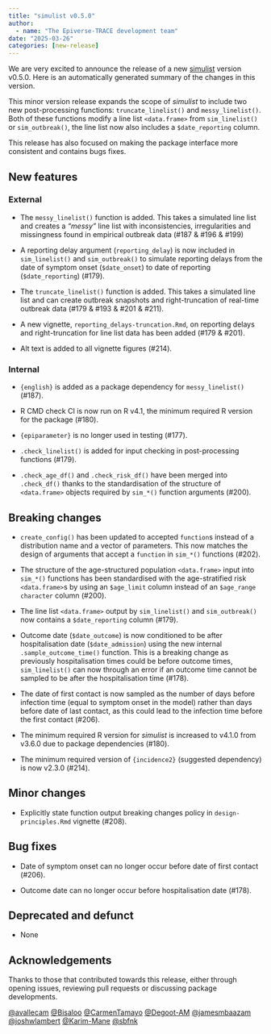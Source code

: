 ```yaml
---
title: "simulist v0.5.0"
author:
  - name: "The Epiverse-TRACE development team"
date: "2025-03-26"
categories: [new-release]
---
```


We are very excited to announce the release of a new [simulist](<https://epiverse-trace.github.io/simulist>) version v0.5.0.
Here is an automatically generated summary of the changes in this version.

This minor version release expands the scope of _simulist_ to include two new post-processing functions: `truncate_linelist()` and `messy_linelist()`. Both of these functions modify a line list `<data.frame>` from `sim_linelist()` or `sim_outbreak()`, the line list now also includes a `$date_reporting` column.

This release has also focused on making the package interface more consistent and contains bugs fixes.

## New features

### External

* The `messy_linelist()` function is added. This takes a simulated line list and creates a _"messy"_ line list with inconsistencies, irregularities and missingness found in empirical outbreak data (#187 & #196 & #199)

* A reporting delay argument (`reporting_delay`) is now included in `sim_linelist()` and `sim_outbreak()` to simulate reporting delays from the date of symptom onset (`$date_onset`) to date of reporting (`$date_reporting`) (#179).

* The `truncate_linelist()` function is added. This takes a simulated line list and can create outbreak snapshots and right-truncation of real-time outbreak data (#179 & #193 & #201 & #211).

* A new vignette, `reporting_delays-truncation.Rmd`, on reporting delays and right-truncation for line list data has been added (#179 & #201).

* Alt text is added to all vignette figures (#214).

### Internal

* `{english}` is added as a package dependency for `messy_linelist()` (#187).

* R CMD check CI is now run on R v4.1, the minimum required R version for the package (#180).

* `{epiparameter}` is no longer used in testing (#177).

* `.check_linelist()` is added for input checking in post-processing functions (#179).

* `.check_age_df()` and `.check_risk_df()` have been merged into `.check_df()` thanks to the standardisation of the structure of `<data.frame>` objects required by `sim_*()` function arguments (#200).

## Breaking changes

* `create_config()` has been updated to accepted `function`s instead of a distribution name and a vector of parameters. This now matches the design of arguments that accept a `function` in `sim_*()` functions (#202).

* The structure of the age-structured population `<data.frame>` input into `sim_*()` functions has been standardised with the age-stratified risk `<data.frame>`s by using an `$age_limit` column instead of an `$age_range` `character` column (#200).

* The line list `<data.frame>` output by `sim_linelist()` and `sim_outbreak()` now contains a `$date_reporting` column (#179).

* Outcome date (`$date_outcome`) is now conditioned to be after hospitalisation date (`$date_admission`) using the new internal `.sample_outcome_time()` function. This is a breaking change as previously hospitalisation times could be before outcome times, `sim_linelist()` can now through an error if an outcome time cannot be sampled to be after the hospitalisation time (#178).

* The date of first contact is now sampled as the number of days before infection time (equal to symptom onset in the model) rather than days before date of last contact, as this could lead to the infection time before the first contact (#206).

* The minimum required R version for _simulist_ is increased to v4.1.0 from v3.6.0 due to package dependencies (#180).

* The minimum required version of `{incidence2}` (suggested dependency) is now v2.3.0 (#214).

## Minor changes

* Explicitly state function output breaking changes policy in `design-principles.Rmd` vignette (#208).

## Bug fixes

* Date of symptom onset can no longer occur before date of first contact (#206).

* Outcome date can no longer occur before hospitalisation date (#178).

## Deprecated and defunct

* None


## Acknowledgements

Thanks to those that contributed towards this release, either through opening issues, reviewing pull requests or discussing package developments. 

[&#x0040;avallecam](https://github.com/avallecam) [&#x0040;Bisaloo](https://github.com/Bisaloo) [&#x0040;CarmenTamayo](https://github.com/CarmenTamayo) [&#x0040;Degoot-AM](https://github.com/Degoot-AM) [&#x0040;jamesmbaazam](https://github.com/jamesmbaazam) [&#x0040;joshwlambert](https://github.com/joshwlambert) [&#x0040;Karim-Mane](https://github.com/Karim-Mane) [&#x0040;sbfnk](https://github.com/sbfnk)
